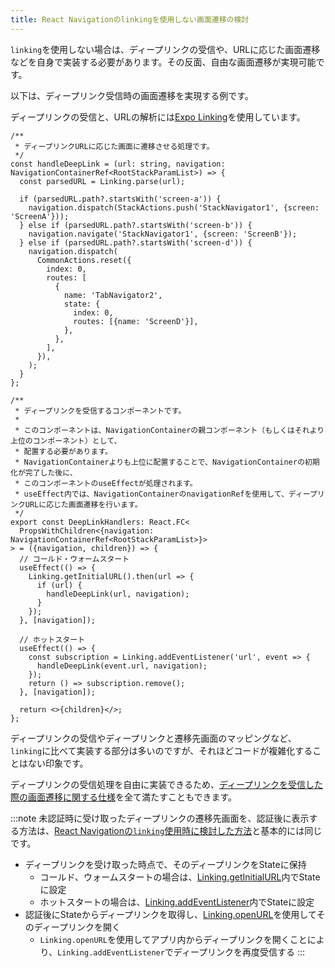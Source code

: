 ```yaml
---
title: React Navigationのlinkingを使用しない画面遷移の検討
---
```


`linking`を使用しない場合は、ディープリンクの受信や、URLに応じた画面遷移などを自身で実装する必要があります。その反面、自由な画面遷移が実現可能です。

以下は、ディープリンク受信時の画面遷移を実現する例です。

ディープリンクの受信と、URLの解析には[Expo Linking](https://docs.expo.dev/versions/latest/sdk/linking/)を使用しています。

```tsx
/**
 * ディープリンクURLに応じた画面に遷移させる処理です。
 */
const handleDeepLink = (url: string, navigation: NavigationContainerRef<RootStackParamList>) => {
  const parsedURL = Linking.parse(url);

  if (parsedURL.path?.startsWith('screen-a')) {
    navigation.dispatch(StackActions.push('StackNavigator1', {screen: 'ScreenA'}));
  } else if (parsedURL.path?.startsWith('screen-b')) {
    navigation.navigate('StackNavigator1', {screen: 'ScreenB'});
  } else if (parsedURL.path?.startsWith('screen-d')) {
    navigation.dispatch(
      CommonActions.reset({
        index: 0,
        routes: [
          {
            name: 'TabNavigator2',
            state: {
              index: 0,
              routes: [{name: 'ScreenD'}],
            },
          },
        ],
      }),
    );
  }
};

/**
 * ディープリンクを受信するコンポーネントです。
 *
 * このコンポーネントは、NavigationContainerの親コンポーネント（もしくはそれより上位のコンポーネント）として、
 * 配置する必要があります。
 * NavigationContainerよりも上位に配置することで、NavigationContainerの初期化が完了した後に、
 * このコンポーネントのuseEffectが処理されます。
 * useEffect内では、NavigationContainerのnavigationRefを使用して、ディープリンクURLに応じた画面遷移を行います。
 */
export const DeepLinkHandlers: React.FC<
  PropsWithChildren<{navigation: NavigationContainerRef<RootStackParamList>}>
> = ({navigation, children}) => {
  // コールド・ウォームスタート
  useEffect(() => {
    Linking.getInitialURL().then(url => {
      if (url) {
        handleDeepLink(url, navigation);
      }
    });
  }, [navigation]);

  // ホットスタート
  useEffect(() => {
    const subscription = Linking.addEventListener('url', event => {
      handleDeepLink(event.url, navigation);
    });
    return () => subscription.remove();
  }, [navigation]);

  return <>{children}</>;
};
```

ディープリンクの受信やディープリンクと遷移先画面のマッピングなど、`linking`に比べて実装する部分は多いのですが、それほどコードが複雑化することはない印象です。

ディープリンクの受信処理を自由に実装できるため、[ディープリンクを受信した際の画面遷移に関する仕様](./adr-019-deep-link-navigation.mdx#ディープリンクを受信した際の画面遷移に関する仕様)を全て満たすこともできます。

:::note
未認証時に受け取ったディープリンクの遷移先画面を、認証後に表示する方法は、[React Navigationの`linking`使用時に検討した方法](./linking-feasibility.mdx#未認証時に受け取ったディープリンクの遷移先画面を認証後に表示する方法)と基本的には同じです。

- ディープリンクを受け取った時点で、そのディープリンクをStateに保持
  - コールド、ウォームスタートの場合は、[Linking.getInitialURL](https://docs.expo.dev/versions/latest/sdk/linking/#linkinggetinitialurl)内でStateに設定
  - ホットスタートの場合は、[Linking.addEventListener](https://docs.expo.dev/versions/latest/sdk/linking/#linkingaddeventlistenertype-handler)内でStateに設定
- 認証後にStateからディープリンクを取得し、[Linking.openURL](https://docs.expo.dev/versions/latest/sdk/linking/#linkingopenurlurl)を使用してそのディープリンクを開く
  - `Linking.openURL`を使用してアプリ内からディープリンクを開くことにより、`Linking.addEventListener`でディープリンクを再度受信する
    :::
